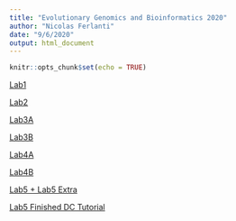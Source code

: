```yaml
---
title: "Evolutionary Genomics and Bioinformatics 2020"
author: "Nicolas Ferlanti"
date: "9/6/2020"
output: html_document
---
```


```r
knitr::opts_chunk$set(echo = TRUE)
```

[Lab1](Lab1.html)

[Lab2](Lab2.html)

[Lab3A](Lab3A.html)

[Lab3B](Lab3B.html)

[Lab4A](Lab4A.html)

[Lab4B](Lab4B.html)

[Lab5 + Lab5 Extra](Lab5.html)

[Lab5 Finished DC Tutorial](Lab-5-Finished-DC-Tutorial.html)






